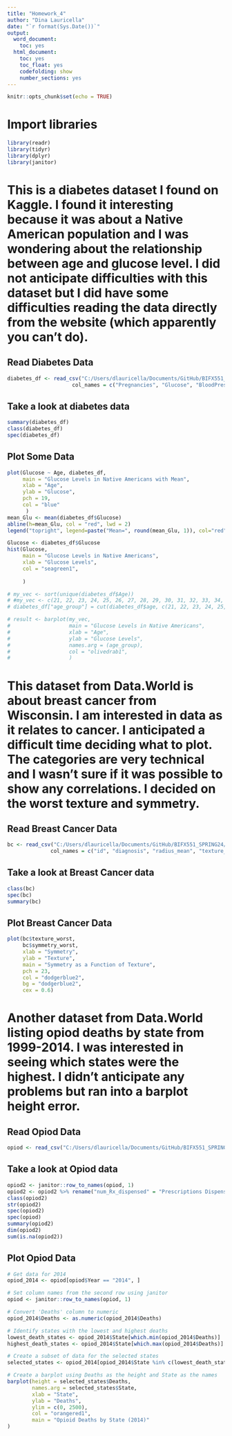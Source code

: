 ---
title: "Homework_4"
author: "Dina Lauricella"
date: "`r format(Sys.Date())`"
output:
  word_document:
    toc: yes
  html_document:
    toc: yes
    toc_float: yes
    codefolding: show
    number_sections: yes
---

```{r setup, include = FALSE}
knitr::opts_chunk$set(echo = TRUE)
```

# Import libraries

```{r}
library(readr)
library(tidyr)
library(dplyr)
library(janitor)
```

# This is a diabetes dataset I found on Kaggle. I found it interesting because it was about a Native American population and I was wondering about the relationship between age and glucose level. I did not anticipate difficulties with this dataset but I did have some difficulties reading the data directly from the website (which apparently you can't do).

## Read Diabetes Data

```{r}

diabetes_df <- read_csv("C:/Users/dlauricella/Documents/GitHub/BIFX551_SPRING24/Week 4/diabetes.csv")
                     col_names = c("Pregnancies", "Glucose", "BloodPressure", "SkinThickness", "Insulin", "BMI", "DiabetesPedFxn", "Age", "Outcome")

```

## Take a look at diabetes data

```{r}
summary(diabetes_df)
class(diabetes_df)
spec(diabetes_df)
```

## Plot Some Data

```{r}
plot(Glucose ~ Age, diabetes_df,
     main = "Glucose Levels in Native Americans with Mean",
     xlab = "Age",
     ylab = "Glucose",
     pch = 19,
     col = "blue"
      )
mean_Glu <- mean(diabetes_df$Glucose)
abline(h=mean_Glu, col = "red", lwd = 2)
legend("topright", legend=paste("Mean=", round(mean_Glu, 1)), col="red", lwd=2)

Glucose <- diabetes_df$Glucose
hist(Glucose,
     main = "Glucose Levels in Native Americans",
     xlab = "Glucose Levels",
     col = "seagreen1",
     
     )

# my_vec <- sort(unique(diabetes_df$Age))
# #my_vec <- c(21, 22, 23, 24, 25, 26, 27, 28, 29, 30, 31, 32, 33, 34, 35, 36, 37, 38, 39, 40, 41, 42, 43, 44, 45, 46, 47, 48, 49, 50, 51, 52, 53, 54, 55, 56, 57, 58, 59, 60, 61, 62, 63, 64, 65, 66, 67, 68, 69, 70, 72, 81)
# diabetes_df["age_group"] = cut(diabetes_df$age, c(21, 22, 23, 24, 25, 26, 27, 28, 29, 30, 31, 32, 33, 34, 35, 36, 37, 38, 39, 40, 41, 42, 43, 44, 45, 46, 47, 48, 49, 50, 51, 52, 53, 54, 55, 56, 57, 58, 59, 60, 61, 62, 63, 64, 65, 66, 67, 68, 69, 70, 72, 81), c("20-29", "30-39", "40-49", "50-59", "60-69", ">70"), include.lowest=TRUE)

# result <- barplot(my_vec,
#                   main = "Glucose Levels in Native Americans",
#                   xlab = "Age",
#                   ylab = "Glucose Levels", 
#                   names.arg = (age_group),
#                   col = "olivedrab1",
#                   )
```

# This dataset from Data.World is about breast cancer from Wisconsin. I am interested in data as it relates to cancer. I anticipated a difficult time deciding what to plot. The categories are very technical and I wasn't sure if it was possible to show any correlations. I decided on the worst texture and symmetry.

## Read Breast Cancer Data

```{r}
bc <- read_csv("C:/Users/dlauricella/Documents/GitHub/BIFX551_SPRING24/Week 4/bc_data.csv")
              col_names = c("id", "diagnosis", "radius_mean", "texture_mean", "perimeter_mean", "area_mean", "smoothness_mean", "compactness_mean", "concavity_mean", "concave.points_mean", "symmetry_mean", "fractal_dimension_mean", "radius_se", "perimeter_se", "area_se", "smoothness_se", "compactness_se", "concavity_se", "symmetry_se", "fractal_dimension_se", "radius_worst", "texture_worst", "perimeter_worst", "area_worst", "smoothness_worst", "compactness_worst", "concavity_worst", "concave.points_worst", "symmetry_worst", "factal_dimension_worst", "...33")
```
## Take a look at Breast Cancer data

```{r}
class(bc)
spec(bc)
summary(bc)
```

## Plot Breast Cancer Data

```{r}
plot(bc$texture_worst,
     bc$symmetry_worst,
     xlab = "Symmetry",
     ylab = "Texture",
     main = "Symmetry as a Function of Texture",
     pch = 23,
     col = "dodgerblue2",
     bg = "dodgerblue2",
     cex = 0.6)
```

# Another dataset from Data.World listing opiod deaths by state from 1999-2014. I was interested in seeing which states were the highest. I didn't anticipate any problems but ran into a barplot height error. 

## Read Opiod Data

```{r}

opiod <- read_csv("C:/Users/dlauricella/Documents/GitHub/BIFX551_SPRING24/Week 4/Opiod Death, 1999-2014 v1.1.csv", "opiod.csv")

```

## Take a look at Opiod data

```{r}
opiod2 <- janitor::row_to_names(opiod, 1)
opiod2 <- opiod2 %>% rename("num_Rx_dispensed" = "Prescriptions Dispensed by US Retailers in that year (millions)")
class(opiod2)
str(opiod2)
spec(opiod2)
spec(opiod)
summary(opiod2)
dim(opiod2)
sum(is.na(opiod2))
```
## Plot Opiod Data

```{r}

# Get data for 2014
opiod_2014 <- opiod[opiod$Year == "2014", ]

# Set column names from the second row using janitor
opiod <- janitor::row_to_names(opiod, 1)

# Convert 'Deaths' column to numeric
opiod_2014$Deaths <- as.numeric(opiod_2014$Deaths)

# Identify states with the lowest and highest deaths
lowest_death_states <- opiod_2014$State[which.min(opiod_2014$Deaths)]
highest_death_states <- opiod_2014$State[which.max(opiod_2014$Deaths)]

# Create a subset of data for the selected states
selected_states <- opiod_2014[opiod_2014$State %in% c(lowest_death_states, highest_death_states), ]

# Create a barplot using Deaths as the height and State as the names
barplot(height = selected_states$Deaths,
        names.arg = selected_states$State,
        xlab = "State",
        ylab = "Deaths",
        ylim = c(0, 2500),
        col = "orangered1",
        main = "Opioid Deaths by State (2014)"
)

```

